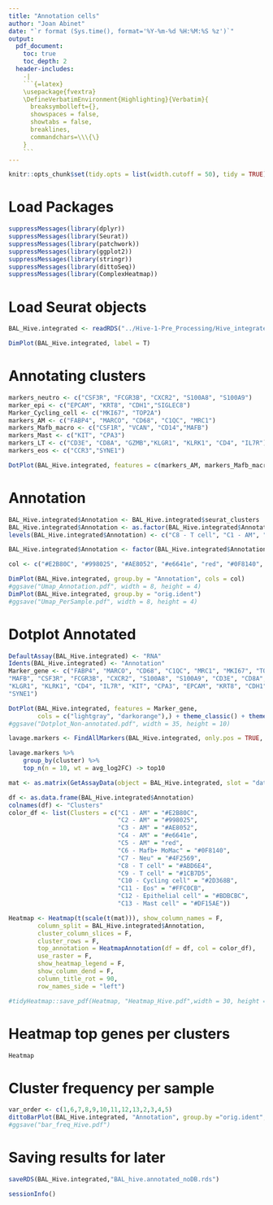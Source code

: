 ```yaml
---
title: "Annotation cells"
author: "Joan Abinet"
date: "`r format (Sys.time(), format='%Y-%m-%d %H:%M:%S %z')`"
output:
  pdf_document:
    toc: true
    toc_depth: 2
  header-includes:
    -|
    ```{=latex}
    \usepackage{fvextra}
    \DefineVerbatimEnvironment{Highlighting}{Verbatim}{
      breaksymbolleft={}, 
      showspaces = false,
      showtabs = false,
      breaklines,
      commandchars=\\\{\}
    }
    ```
---
```

```r
knitr::opts_chunk$set(tidy.opts = list(width.cutoff = 50), tidy = TRUE)
```

# Load Packages
```r
suppressMessages(library(dplyr))
suppressMessages(library(Seurat))
suppressMessages(library(patchwork))
suppressMessages(library(ggplot2))
suppressMessages(library(stringr))
suppressMessages(library(dittoSeq))
suppressMessages(library(ComplexHeatmap))
```

# Load Seurat objects
```r
BAL_Hive.integrated <- readRDS("../Hive-1-Pre_Processing/Hive_integrated_noDB.rds")

DimPlot(BAL_Hive.integrated, label = T)
```

# Annotating clusters
```r
markers_neutro <- c("CSF3R", "FCGR3B", "CXCR2", "S100A8", "S100A9")
marker_epi <- c("EPCAM", "KRT8", "CDH1","SIGLEC8")
Marker_Cycling_cell <- c("MKI67", "TOP2A")
markers_AM <- c("FABP4", "MARCO", "CD68", "C1QC", "MRC1")
markers_Mafb_macro <- c("CSF1R", "VCAN", "CD14","MAFB")
markers_Mast <- c("KIT", "CPA3")
markers_LT <- c("CD3E", "CD8A", "GZMB","KLGR1", "KLRK1", "CD4", "IL7R")
markers_eos <- c("CCR3","SYNE1")

DotPlot(BAL_Hive.integrated, features = c(markers_AM, markers_Mafb_macro, markers_neutro, markers_LT, markers_Mast, Marker_Cycling_cell, marker_epi,markers_eos)) + theme_classic()+ theme(axis.text.x = element_text(angle = 45, hjust = 1))
```

# Annotation
```r
BAL_Hive.integrated$Annotation <- BAL_Hive.integrated$seurat_clusters 
BAL_Hive.integrated$Annotation <- as.factor(BAL_Hive.integrated$Annotation)
levels(BAL_Hive.integrated$Annotation) <- c("C8 - T cell", "C1 - AM", "C2 - AM", "C7 - Neu", "C3 - AM", "C9 - T cell", "C4 - AM", "C6 - Mafb+ MoMac", "C5 - AM", "C10 - Cycling cell", "C11 - Eos", "C12 - Epithelial cell", "C13 - Mast cell")

BAL_Hive.integrated$Annotation <- factor(BAL_Hive.integrated$Annotation, levels =  c("C1 - AM", "C2 - AM", "C3 - AM", "C4 - AM", "C5 - AM", "C6 - Mafb+ MoMac", "C7 - Neu", "C8 - T cell", "C9 - T cell", "C10 - Cycling cell",  "C11 - Eos", "C12 - Epithelial cell", "C13 - Mast cell"))

col <- c("#E2B80C", "#998025", "#AE8052", "#e6641e", "red", "#0F8140", "#4F2569", "#ABD6E4", "#1CB7D5", "#2D368B","#FFC0CB", "#BDBCBC", "#DF15AE")

DimPlot(BAL_Hive.integrated, group.by = "Annotation", cols = col)
#ggsave("Umap_Annotation.pdf", width = 8, height = 4) 
DimPlot(BAL_Hive.integrated, group.by = "orig.ident")
#ggsave("Umap_PerSample.pdf", width = 8, height = 4) 

```

# Dotplot Annotated
```r
DefaultAssay(BAL_Hive.integrated) <- "RNA"
Idents(BAL_Hive.integrated) <- "Annotation"
Marker_gene <- c("FABP4", "MARCO", "CD68", "C1QC", "MRC1", "MKI67", "TOP2A", "CSF1R", "VCAN", "CD14",
"MAFB", "CSF3R", "FCGR3B", "CXCR2", "S100A8", "S100A9", "CD3E", "CD8A", "GZMB",
"KLGR1", "KLRK1", "CD4", "IL7R", "KIT", "CPA3", "EPCAM", "KRT8", "CDH1", "SIGLEC8", "CCR3",
"SYNE1")

DotPlot(BAL_Hive.integrated, features = Marker_gene, 
        cols = c("lightgray", "darkorange"),) + theme_classic() + theme(axis.text.x = element_text(angle = 45, hjust = 1))
#ggsave("Dotplot_Non-annotated.pdf", width = 35, height = 10)
```

```r

lavage.markers <- FindAllMarkers(BAL_Hive.integrated, only.pos = TRUE, min.pct = 0.25)

lavage.markers %>%
    group_by(cluster) %>%
    top_n(n = 10, wt = avg_log2FC) -> top10

mat <- as.matrix(GetAssayData(object = BAL_Hive.integrated, slot = "data")[as.character(top10$gene),])

df <- as.data.frame(BAL_Hive.integrated$Annotation)
colnames(df) <- "Clusters"
color_df <- list(Clusters = c("C1 - AM" = "#E2B80C", 
                              "C2 - AM" = "#998025", 
                              "C3 - AM" = "#AE8052", 
                              "C4 - AM" = "#e6641e",
                              "C5 - AM" = "red",
                              "C6 - Mafb+ MoMac" = "#0F8140", 
                              "C7 - Neu" = "#4F2569",
                              "C8 - T cell" = "#ABD6E4", 
                              "C9 - T cell" = "#1CB7D5", 
                              "C10 - Cycling cell" = "#2D368B", 
                              "C11 - Eos" = "#FFC0CB",
                              "C12 - Epithelial cell" = "#BDBCBC",
                              "C13 - Mast cell" = "#DF15AE"))

Heatmap <- Heatmap(t(scale(t(mat))), show_column_names = F,
        column_split = BAL_Hive.integrated$Annotation,
        cluster_column_slices = F,
        cluster_rows = F,
        top_annotation = HeatmapAnnotation(df = df, col = color_df),
        use_raster = F,
        show_heatmap_legend = F,
        show_column_dend = F,
        column_title_rot = 90,
        row_names_side = "left")

#tidyHeatmap::save_pdf(Heatmap, "Heatmap_Hive.pdf",width = 30, height = 45, units ="cm")
```

# Heatmap top genes per clusters
```r
Heatmap
```

# Cluster frequency per sample
```r
var_order <- c(1,6,7,8,9,10,11,12,13,2,3,4,5)
dittoBarPlot(BAL_Hive.integrated, "Annotation", group.by ="orig.ident", var.labels.reorder = var_order, color.panel = col)
#ggsave("bar_freq_Hive.pdf")
```

# Saving results for later
```r
saveRDS(BAL_Hive.integrated,"BAL_hive.annotated_noDB.rds")
```

```r
sessionInfo()
```


